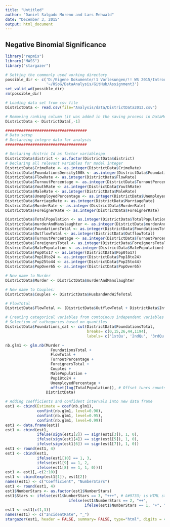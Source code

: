 ```yaml
---
title: "Untitled"
author: "Daniel Salgado Moreno and Lars Mehwald"
date: "December 3, 2015"
output: html_document
---
```


## Negative Binomial Significance
```r
library("repmis")
library("MASS")
library("stargazer")

# Setting the commonly used working directory
possible_dir <- c('D:/Eigene Dokumente/!1 Vorlesungen/!! WS 2015/Introduction to Collaborative Social Science Data Analysis/Assignment3', 
                  '~/HSoG/DataAnalysis/GitHub/Assignment3')
set_valid_wd(possible_dir)
rm(possible_dir)

# Loading data set from csv file
DistrictData <- read.csv(file="Analysis/data/DistrictData2013.csv")

# Removing ranking column (it was added in the saving process in DataMerging.R)
DistrictData <- DistrictData[,-1]

####################################
# Data setup
# Declareing integre data for analysis
####################################

# Declaring distric Id as factor variablespo
DistrictData$district <- as.factor(DistrictData$district)
# Declaring all relevant variables for model integer
DistrictData$CrimeRate <- as.integer(DistrictData$CrimeRate)
DistrictData$FoundationsDensity100k <- as.integer(DistrictData$FoundationsDensity100k)
DistrictData$FlowRate <- as.integer(DistrictData$FlowRate)
DistrictData$TurnoutPercentage <- as.integer(DistrictData$TurnoutPercentage)
DistrictData$YouthRate <- as.integer(DistrictData$YouthRate)
DistrictData$MaleRate <- as.integer(DistrictData$MaleRate)
DistrictData$UnemployedPercentage <- as.integer(DistrictData$UnemployedPercentage)
DistrictData$MarriageRate <- as.integer(DistrictData$MarriageRate)
DistrictData$MurderRate <- as.integer(DistrictData$MurderRate)
DistrictData$ForeignerRate <- as.integer(DistrictData$ForeignerRate)

DistrictData$TotalPopulation <- as.integer(DistrictData$TotalPopulation)
DistrictData$murderAndManslaughter <- as.integer(DistrictData$murderAndManslaughter)
DistrictData$FoundationsTotal <- as.integer(DistrictData$FoundationsTotal)
DistrictData$OutflowTotal <- as.integer(DistrictData$OutflowTotal)
DistrictData$TurnoutPercentage <- as.integer(DistrictData$TurnoutPercentage)
DistrictData$ForeignersTotal <- as.integer(DistrictData$ForeignersTotal)
DistrictData$MalePopulation <- as.integer(DistrictData$MalePopulation)
DistrictData$Pop0to17 <- as.integer(DistrictData$Pop0to17)
DistrictData$Pop18to24 <- as.integer(DistrictData$Pop18to24)
DistrictData$Pop25to44 <- as.integer(DistrictData$Pop25to44)
DistrictData$PopOver65 <- as.integer(DistrictData$PopOver65)

# New name to Murder
DistrictData$Murder <- DistrictData$murderAndManslaughter

# New name to Couples: 
DistrictData$Couples <- DistrictData$HusbandAndWifeTotal

# FlowTotal
DistrictData$FlowTotal <- (DistrictData$OutflowTotal + DistrictData$InfluxTotal)

# Creating categorical variables from contoinous independent variables 
# Selection of cathegories based on quantiles
DistrictData$Foundations_cat <- cut(DistrictData$FoundationsTotal,
                                    breaks= c(0,15,26,44,1194), 
                                    labels= c('1stQu', '2ndQu', '3rdQu', '4thQu'))

nb.glm1 <- glm.nb(Murder ~ 
                    FoundationsTotal +
                    FlowTotal +
                    TurnoutPercentage +
                    ForeignersTotal +
                    Couples +
                    MalePopulation +
                    Pop18to24 +
                    UnemployedPercentage +
                    offset(log(TotalPopulation)), # Offset tunrs counts into per capita rates
                  DistrictData)

# Adding coefficients and confident intervals into new data frame 
est1 <- cbind(Estimate = coef(nb.glm1), 
              confint(nb.glm1, level=0.90),
              confint(nb.glm1, level=0.95),
              confint(nb.glm1, level=0.99))
est1 <- data.frame(est1)
est1 <- cbind(est1, 
              ifelse(sign(est1[2]) == sign(est1[3]), 1, 0),
              ifelse(sign(est1[4]) == sign(est1[5]), 1, 0),
              ifelse(sign(est1[6]) == sign(est1[7]), 1, 0))
est1 <- round(est1, 4)
est1 <- cbind(est1, 
              ifelse(est1[10] == 1, 3, 
              ifelse(est1[9] == 1, 2,
              ifelse(est1[8] == 1, 1, 0))))
est1 <- est1[,-c(2:10)]
est1 <- cbind(exp(est1[1]), est1[2])
names(est1) <- c("Coefficient", "NumberStars")
est1 <- round(est1, 4)
est1$NumberStars <- as.factor(est1$NumberStars)
est1$Stars <- ifelse(est1$NumberStars == 3, "+++", # &#9733; is HTML star
                            ifelse(est1$NumberStars == 2, "++",
                                   ifelse(est1$NumberStars == 1, "+", "")))
est1 <- est1[c(1,3)]
names(est1) <- c("IncidentRate", "_")
stargazer(est1, header = FALSE, summary= FALSE, type="html", digits = 4)
```